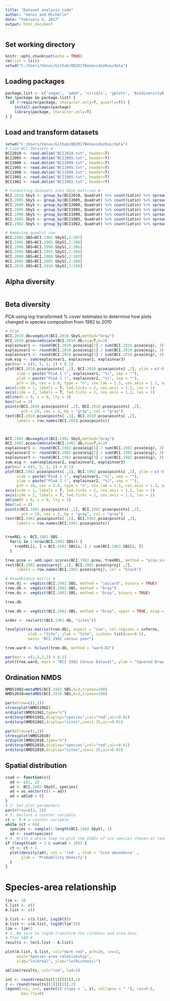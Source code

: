 ```yaml
---
title: "Dataset analysis code"
author: "Venus and Michelle"
date: "February 5, 2017"
output: html_document
---
```

## Set working directory ##

```r
knitr::opts_chunk$set(echo = TRUE)
rm(list = ls())
setwd("C:/Users/Venus/Github/QB2017BenavidezKuo/data")
```

## Loading packages ## 

```r

package.list <- c('vegan', 'ade4', 'viridis', 'gplots', 'BiodiversityR', 'indicspecies', 'tidyr', 'dplyr') 
for (package in package.list) {
  if (!require(package, character.only=T, quietly=T)) { 
    install.packages(package)
    library(package, character.only=T)
} }
```

## Load and transform datasets ## 

```r
setwd("C:/Users/Venus/Github/QB2017BenavidezKuo/data")
# Load BCI datasets # 
BCI2010 <- read.delim("BCI2010.txt", header=T)
BCI2005 <- read.delim("BCI2005.txt", header=T)
BCI2000 <- read.delim("BCI2000.txt", header=T)
BCI1995 <- read.delim("BCI1995.txt", header=T)
BCI1990 <- read.delim("BCI1990.txt", header=T)
BCI1985 <- read.delim("BCI1985.txt", header=T)
BCI1982 <- read.delim("BCI1982.txt", header=T)

# Formatting datasets into SbyS matrcies # 
BCI.2010.SbyS <- group_by(BCI2010, Quadrat) %>% count(Latin) %>% spread(key=Latin, value=n , fill=0)
BCI.2005.SbyS <- group_by(BCI2005, Quadrat) %>% count(Latin) %>% spread(key=Latin, value=n , fill=0)
BCI.2000.SbyS <- group_by(BCI2000, Quadrat) %>% count(Latin) %>% spread(key=Latin, value=n , fill=0)
BCI.1995.SbyS <- group_by(BCI1995, Quadrat) %>% count(Latin) %>% spread(key=Latin, value=n , fill=0)
BCI.1990.SbyS <- group_by(BCI1990, Quadrat) %>% count(Latin) %>% spread(key=Latin, value=n , fill=0)
BCI.1985.SbyS <- group_by(BCI1985, Quadrat) %>% count(Latin) %>% spread(key=Latin, value=n , fill=0)
BCI.1982.SbyS <- group_by(BCI1982, Quadrat) %>% count(Latin) %>% spread(key=Latin, value=n , fill=0)

# Removing quadrat row
BCI.1982.SBS=BCI.1982.SbyS[,2:307]
BCI.1985.SBS=BCI.1985.SbyS[,2:308]
BCI.1990.SBS=BCI.1990.SbyS[,2:306]
BCI.1995.SBS=BCI.1995.SbyS[,2:304]
BCI.2000.SBS=BCI.2000.SbyS[,2:303]
BCI.2005.SBS=BCI.2005.SbyS[,2:300]
BCI.2010.SBS=BCI.2010.SbyS[,2:298]
```

## Alpha diversity ## 

```r


```

## Beta diversity ## 
PCA using log-transformed % cover estimates to determine how plots changed in species composition from 1982 to 2010  

```r
# PCoA
BCI.2010.db=vegdist(BCI.2010.SbyS,method="bray")
BCI.2010.pcoa=cmdscale(BCI.2010.db,eig=T,k=3)
explainvar1 <- round(BCI.2010.pcoa$eig[1] / sum(BCI.2010.pcoa$eig), 3) * 100
explainvar2 <- round(BCI.2010.pcoa$eig[2] / sum(BCI.2010.pcoa$eig), 3) * 100
explainvar3 <- round(BCI.2010.pcoa$eig[3] / sum(BCI.2010.pcoa$eig), 3) * 100
sum.eig <- sum(explainvar1, explainvar2, explainvar3)
par(mar = c(5, 5, 1, 2) + 0.1)
plot(BCI.2010.pcoa$points[ ,1], BCI.2010.pcoa$points[ ,2], ylim = c(-0.2, 0.3),
     xlab = paste("PCoA 1 (", explainvar1, "%)", sep = ""),
     ylab = paste("PCoA 2 (", explainvar2, "%)", sep = ""),
     pch = 16, cex = 2.0, type = "n", cex.lab = 1.5, cex.axis = 1.2, axes = FALSE)
axis(side = 1, labels = T, lwd.ticks = 2, cex.axis = 1.2, las = 1)
axis(side = 2, labels = T, lwd.ticks = 2, cex.axis = 1.2, las = 1)
abline(h = 0, v = 0, lty = 3)
box(lwd = 2)
points(BCI.2010.pcoa$points[ ,1], BCI.2010.pcoa$points[ ,2],
       pch = 19, cex = 3, bg = "gray", col = "gray")
text(BCI.2010.pcoa$points[ ,1], BCI.2010.pcoa$points[ ,2],
     labels = row.names(BCI.2010.pcoa$points))



BCI.1982.db=vegdist(BCI.1982.SbyS,method="bray")
BCI.1982.pcoa=cmdscale(BCI.1982.db,eig=T,k=3)
explainvar1 <- round(BCI.1982.pcoa$eig[1] / sum(BCI.1982.pcoa$eig), 3) * 100
explainvar2 <- round(BCI.1982.pcoa$eig[2] / sum(BCI.1982.pcoa$eig), 3) * 100
explainvar3 <- round(BCI.1982.pcoa$eig[3] / sum(BCI.1982.pcoa$eig), 3) * 100
sum.eig <- sum(explainvar1, explainvar2, explainvar3)
par(mar = c(5, 5, 1, 2) + 0.1)
plot(BCI.1982.pcoa$points[ ,1], BCI.1982.pcoa$points[ ,2], ylim = c(-0.2, 0.3),
     xlab = paste("PCoA 1 (", explainvar1, "%)", sep = ""),
     ylab = paste("PCoA 2 (", explainvar2, "%)", sep = ""),
     pch = 16, cex = 2.0, type = "n", cex.lab = 1.5, cex.axis = 1.2, axes = FALSE)
axis(side = 1, labels = T, lwd.ticks = 2, cex.axis = 1.2, las = 1)
axis(side = 2, labels = T, lwd.ticks = 2, cex.axis = 1.2, las = 1)
abline(h = 0, v = 0, lty = 3)
box(lwd = 2)
points(BCI.1982.pcoa$points[ ,1], BCI.1982.pcoa$points[ ,2],
       pch = 19, cex = 3, bg = "gray", col = "gray")
text(BCI.1982.pcoa$points[ ,1], BCI.1982.pcoa$points[ ,2],
     labels = row.names(BCI.1982.pcoa$points))


treeREL <- BCI.1982.SBS 
  for(i in 1:nrow(BCI.1982.SBS)) {
    treeREL[i, ] = BCI.1982.SBS[i, ] / sum(BCI.1982.SBS[i, ])
  }

tree.pcoa <- add.spec.scores(BCI.1982.pcoa, treeREL, method = "pcoa.scores")
text(BCI.1982.pcoa$cproj[ ,1], BCI.1982.pcoa$cproj[ ,2], 
     labels = row.names(BCI.1982.pcoa$cproj), col = "black")

```


```r
# Resemblance matrix # 
tree.dj <- vegdist(BCI.1982.SBS, method = "jaccard", binary = TRUE)
tree.db <- vegdist(BCI.1982.SBS, method = "bray")
tree.ds <- vegdist(BCI.1982.SBS, method = "bray", binary = TRUE)

tree.db

tree.db <- vegdist(BCI.1982.SBS, method = "bray", upper = TRUE, diag = TRUE)

order <- rev(attr(BCI.1982.db, "Sites"))

levelplot(as.matrix(tree.db), aspect = "iso", col.regions = inferno, 
          xlab = "Site", ylab = "Site", scales= list(cex=0.5),
          main= "BCI 1982 census year")

tree.ward <- hclust(tree.db, method = "ward.D2")

par(mar = c(1,5,2,2) + 0.1)
plot(tree.ward, main = "BCI 1982 Census Dataset", ylab = "Squared Bray-Curtis Distance")

```

## Ordination NMDS ##

```r
NMDS1982=metaMDS(BCI.1982.SBS,k=3,trymax=100)
NMDS2010=metaMDS(BCI.2010.SBS,k=3,trymax=100)

par(mfrow=c(1,2))
stressplot(NMDS1982)
ordiplot(NMDS1982,type="n")
orditorp(NMDS1982,display="species",col="red",air=0.01)
orditorp(NMDS1982,display="sites",cex=1.25,air=0.01)

par(mfrow=c(1,2))
stressplot(NMDS2010)
ordiplot(NMDS2010,type="n")
orditorp(NMDS2010,display="species",col="red",air=0.01)
orditorp(NMDS2010,display="sites",cex=1.25,air=0.01)
```


## Spatial distribution ## 

```r
ssad <- function(x){
  ad <- c(2, 2)
  ad <- BCI.1982.SbyS[, species]
  ad = as.vector(t(x = ad)) 
  ad = ad[ad > 0]
}
# 2. Set plot parameters
par(mfrow=c(2, 2))
# 3. Declare a counter variable
ct <- 0 # a counter variable
while (ct < 6){ 
  species <- sample(1:length(BCI.1982.SbyS), 1) 
  ad <- ssad(species) 
# 4. Write a while loop to plot the SSADs of six species chosen at random 
if (length(ad) > 2 & sum(ad > 10)) {
  ct <- ct + 1 
  plot(density(ad), col = 'red' , xlab = 'Site abundance' , 
       ylab = 'Probability Density')
  }
}

```

# Species-area relationship #

```r

lim <- 10
S.list <- c()
A.list <- c()

S.list <- c(S.list, Log10(S))
A.list <- c(A.list, log10(lim^2))
lim <- lim*2 
# 3. Be sure to log10-transform the richness and area data
# Plot SAR # 
results <- lm(S.list ~ A.list)

plot(A.list, S.list, col="dark red", pch=20, cex=2,
     main="Species-area relationship", 
     xlab="ln(Area)", ylab="ln(Richness)")

abline(results, col="red", lwd=2)

int <- round(results[[1]][[1]],2)
z <- round(results[[1]][[2]],2)
legend(x=2, y=2, paste(c('slope = ', z), collapse = " "), cex=0.8,
       box.lty=0)


```















